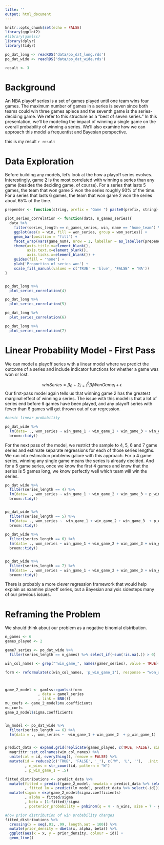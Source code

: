 ```yaml
---
title: ''
output: html_document
---
```


```r
knitr::opts_chunk$set(echo = FALSE)
library(ggplot2)
#library(gamlss)
library(dplyr)
library(tidyr)

po_dat_long <- readRDS('data/po_dat_long.rds')
po_dat_wide <- readRDS('data/po_dat_wide.rds')

result <- 3

```

# Background

An NBA playoff series is a set of games played until one team wins four games. The maximum number of games in a series is seven since both teams could win three games apiece and the seventh game is the series-deciding game. We refer to this structure as a "best of seven series." In this presentation, we'll be modeling the impact of winning a single game on the overall probability of winning a series. We'll also examine how we can approach this model a frequentist and Bayesian perspective.

this is my result `r result`

# Data Exploration

Before building any models, let's look at the how a playoff series evolves. Interestingly, game 2 is the most correlated with winning a series than any game (besides the deciding game, of course). For a series that lasts 5 games, the team that won game 2 won the series roughly 90% of the time. For a series that lasts 6 games, the team that won game 2 won the series about 65% of the time. 

```r
prepender <- function(string, prefix = "Game ") paste0(prefix, string)

plot_series_correlation <- function(data, n_games_series){
  data %>%
    filter(series_length == n_games_series, win, name == 'home_team') %>%
    ggplot(aes(x = win, fill = won_series, group = won_series)) +
    geom_bar(position = "fill") +
    facet_wrap(vars(game_num), nrow = 1, labeller = as_labeller(prepender)) +
    theme(axis.title.x=element_blank(),
          axis.text.x=element_blank(),
          axis.ticks.x=element_blank()) +
    guides(fill = "none") +
    ylab('Proportion of series won') +
    scale_fill_manual(values = c('TRUE' = 'blue', 'FALSE' = 'NA'))
}


po_dat_long %>%
  plot_series_correlation(4)

po_dat_long %>%
  plot_series_correlation(5)

po_dat_long %>%
  plot_series_correlation(6)

po_dat_long %>%
  plot_series_correlation(7)

```
# Linear Probability Model - First Pass

We can model a playoff series with a linear model where we predict the outcome of a series and include indicator functions for whether a game was won or lost.

$$winSeries = \beta_0 + \Sigma_{i=1}^6 \beta_iWonGame_i + \epsilon  $$
Our first-pass model again tells us that winning game 2 has the greatest marginal effect of winning a series. The issue with this model is that a lot of series end before 6 games have been played, and any playoff series with fewer than 6 games will get thrown out of our regression.

```r
#basic linear probability

po_dat_wide %>%
  lm(data= ., won_series ~ win_game_1 + win_game_2 + win_game_3 + win_game_4 + win_game_5 + win_game_6) %>%
  broom::tidy() 
```

For the next pass of the model, we restrict the sample to 4, 5, 6 and 7 game series and estimate separate regressions for each of those series lengths. We run into estimation problems galore with this approach. For a 4 game series, winning any single game means the series is already decided. And for a 5 game series, once we know the first 4 games and know that the series is 5 games long, we know perfectly well which team will win the series.

```r
po_dat_wide %>%
  filter(series_length == 4) %>%
  lm(data= ., won_series ~ win_game_1 + win_game_2 + win_game_3 + p_win_game_1) %>%
  broom::tidy() 


po_dat_wide %>%
  filter(series_length == 5) %>%
  lm(data= ., won_series ~  win_game_1 + win_game_2 + win_game_3  + p_win_game_1) %>%
  broom::tidy() 
  
po_dat_wide %>%
  filter(series_length == 6) %>%
  lm(data= ., won_series ~ win_game_1 + win_game_2 + win_game_3 + win_game_4 + p_win_game_1) %>%
  broom::tidy() 


po_dat_wide %>%
  filter(series_length == 7) %>%
  lm(data= ., won_series ~ win_game_1 + win_game_2 + win_game_3 + win_game_4 + win_game_5  + p_win_game_1) %>%
  broom::tidy() 
```

There is probably a more clever regression framework that would help explain us examine playoff series, but a Bayesian analysis sidesteps many of our previous issues.


# Reframing the Problem

We should think about our problem as a negative binomial distribution.

```r

n_games <- 6
games_played <- 2

game7_series <- po_dat_wide %>%
  filter(series_length == n_games) %>% select_if(~sum(!is.na(.)) > 0)

win_col_names <- grep("^win_game_", names(game7_series), value = TRUE)[1:games_played]

form <- reformulate(c(win_col_names, 'p_win_game_1'), response = "won_series")



game_2_model <- gamlss::gamlss(form
               , data = game7_series
               , link = BNB())
mu_coefs <- game_2_model$mu.coefficients
mu_coefs
game_2_model$sigma.coefficients


lm_model <- po_dat_wide %>%
  filter(series_length == 6) %>%
  lm(data = ., won_series ~  win_game_1 + win_game_2  + p_win_game_1) 


predict_data <- expand.grid(replicate(games_played, c(TRUE, FALSE), simplify = FALSE)) %>%
  magrittr::set_colnames(win_col_names) %>%
  unite(col = id, everything(), remove = FALSE) %>%
  mutate(id = reduce2(c('TRUE', 'FALSE', '_'), c('W', 'L', ''),  .init = id, str_replace_all)
         , n_wins = str_count(id, pattern = "W")
         , p_win_game_1 = .5)

fitted_distributions <- predict_data %>%
  mutate(fitted = predict(game_2_model, newdata = predict_data %>% select(-id, -n_wins))
         , fitted_lm = predict(lm_model, predict_data %>% select(-id))) %>%
  mutate(sigma = exp(game_2_model$sigma.coefficients)
         , alpha = fitted/sigma
         , beta = (1-fitted)/sigma
         , posterior_probability = pnbinom(q = 4 - n_wins, size = 7 - games_played, prob = fitted) ) 

#how prior distribution of win probability changes
fitted_distributions %>%
  crossing(x = seq(.01, .99, length.out = 100)) %>%
  mutate(prior_density = dbeta(x, alpha, beta)) %>%
  ggplot(aes(x = x, y = prior_density, colour = id)) +
  geom_line()

```
